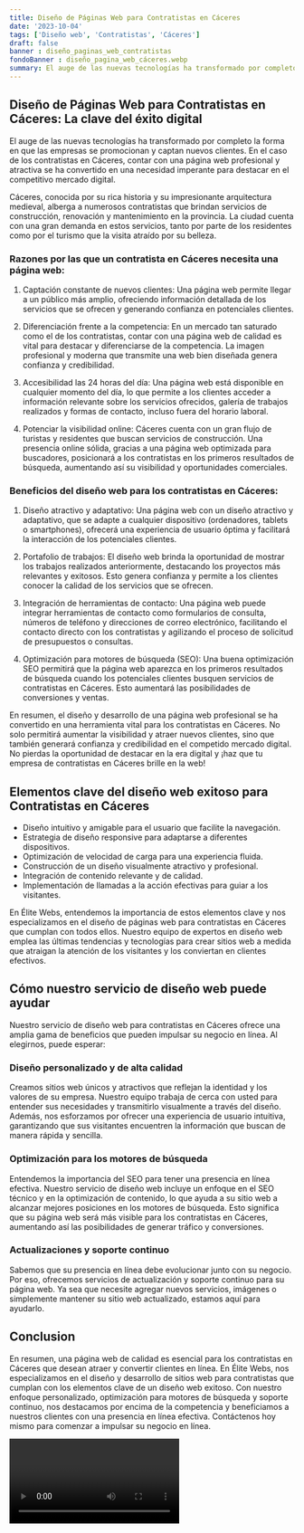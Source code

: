 ```yaml
---
title: Diseño de Páginas Web para Contratistas en Cáceres
date: '2023-10-04'
tags: ['Diseño web', 'Contratistas', 'Cáceres']
draft: false
banner : diseño_paginas_web_contratistas
fondoBanner : diseño_pagina_web_cáceres.webp
summary: El auge de las nuevas tecnologías ha transformado por completo la forma en que las empresas se promocionan y captan nuevos clientes. En el caso de los contratistas en Cáceres, contar con una página web profesional y atractiva se ha convertido en una necesidad imperante para destacar en el competitivo mercado digital.
---
```


## Diseño de Páginas Web para Contratistas en Cáceres: La clave del éxito digital

El auge de las nuevas tecnologías ha transformado por completo la forma en que las empresas se promocionan y captan nuevos clientes. En el caso de los contratistas en Cáceres, contar con una página web profesional y atractiva se ha convertido en una necesidad imperante para destacar en el competitivo mercado digital.

Cáceres, conocida por su rica historia y su impresionante arquitectura medieval, alberga a numerosos contratistas que brindan servicios de construcción, renovación y mantenimiento en la provincia. La ciudad cuenta con una gran demanda en estos servicios, tanto por parte de los residentes como por el turismo que la visita atraído por su belleza.

### Razones por las que un contratista en Cáceres necesita una página web:

1. Captación constante de nuevos clientes: Una página web permite llegar a un público más amplio, ofreciendo información detallada de los servicios que se ofrecen y generando confianza en potenciales clientes.

2. Diferenciación frente a la competencia: En un mercado tan saturado como el de los contratistas, contar con una página web de calidad es vital para destacar y diferenciarse de la competencia. La imagen profesional y moderna que transmite una web bien diseñada genera confianza y credibilidad.

3. Accesibilidad las 24 horas del día: Una página web está disponible en cualquier momento del día, lo que permite a los clientes acceder a información relevante sobre los servicios ofrecidos, galería de trabajos realizados y formas de contacto, incluso fuera del horario laboral.

4. Potenciar la visibilidad online: Cáceres cuenta con un gran flujo de turistas y residentes que buscan servicios de construcción. Una presencia online sólida, gracias a una página web optimizada para buscadores, posicionará a los contratistas en los primeros resultados de búsqueda, aumentando así su visibilidad y oportunidades comerciales.

### Beneficios del diseño web para los contratistas en Cáceres:

1. Diseño atractivo y adaptativo: Una página web con un diseño atractivo y adaptativo, que se adapte a cualquier dispositivo (ordenadores, tablets o smartphones), ofrecerá una experiencia de usuario óptima y facilitará la interacción de los potenciales clientes.

2. Portafolio de trabajos: El diseño web brinda la oportunidad de mostrar los trabajos realizados anteriormente, destacando los proyectos más relevantes y exitosos. Esto genera confianza y permite a los clientes conocer la calidad de los servicios que se ofrecen.

3. Integración de herramientas de contacto: Una página web puede integrar herramientas de contacto como formularios de consulta, números de teléfono y direcciones de correo electrónico, facilitando el contacto directo con los contratistas y agilizando el proceso de solicitud de presupuestos o consultas.

4. Optimización para motores de búsqueda (SEO): Una buena optimización SEO permitirá que la página web aparezca en los primeros resultados de búsqueda cuando los potenciales clientes busquen servicios de contratistas en Cáceres. Esto aumentará las posibilidades de conversiones y ventas.

En resumen, el diseño y desarrollo de una página web profesional se ha convertido en una herramienta vital para los contratistas en Cáceres. No solo permitirá aumentar la visibilidad y atraer nuevos clientes, sino que también generará confianza y credibilidad en el competido mercado digital. No pierdas la oportunidad de destacar en la era digital y ¡haz que tu empresa de contratistas en Cáceres brille en la web!

<GifSeo />

<Cta />

## Elementos clave del diseño web exitoso para Contratistas en Cáceres

- Diseño intuitivo y amigable para el usuario que facilite la navegación.
- Estrategia de diseño responsive para adaptarse a diferentes dispositivos.
- Optimización de velocidad de carga para una experiencia fluida.
- Construcción de un diseño visualmente atractivo y profesional.
- Integración de contenido relevante y de calidad.
- Implementación de llamadas a la acción efectivas para guiar a los visitantes.

En Élite Webs, entendemos la importancia de estos elementos clave y nos especializamos en el diseño de páginas web para contratistas en Cáceres que cumplan con todos ellos. Nuestro equipo de expertos en diseño web emplea las últimas tendencias y tecnologías para crear sitios web a medida que atraigan la atención de los visitantes y los conviertan en clientes efectivos.

## Cómo nuestro servicio de diseño web puede ayudar

Nuestro servicio de diseño web para contratistas en Cáceres ofrece una amplia gama de beneficios que pueden impulsar su negocio en línea. Al elegirnos, puede esperar:

### Diseño personalizado y de alta calidad

Creamos sitios web únicos y atractivos que reflejan la identidad y los valores de su empresa. Nuestro equipo trabaja de cerca con usted para entender sus necesidades y transmitirlo visualmente a través del diseño. Además, nos esforzamos por ofrecer una experiencia de usuario intuitiva, garantizando que sus visitantes encuentren la información que buscan de manera rápida y sencilla.

### Optimización para los motores de búsqueda

Entendemos la importancia del SEO para tener una presencia en línea efectiva. Nuestro servicio de diseño web incluye un enfoque en el SEO técnico y en la optimización de contenido, lo que ayuda a su sitio web a alcanzar mejores posiciones en los motores de búsqueda. Esto significa que su página web será más visible para los contratistas en Cáceres, aumentando así las posibilidades de generar tráfico y conversiones.

### Actualizaciones y soporte continuo

Sabemos que su presencia en línea debe evolucionar junto con su negocio. Por eso, ofrecemos servicios de actualización y soporte continuo para su página web. Ya sea que necesite agregar nuevos servicios, imágenes o simplemente mantener su sitio web actualizado, estamos aquí para ayudarlo.

## Conclusion

En resumen, una página web de calidad es esencial para los contratistas en Cáceres que desean atraer y convertir clientes en línea. En Élite Webs, nos especializamos en el diseño y desarrollo de sitios web para contratistas que cumplan con los elementos clave de un diseño web exitoso. Con nuestro enfoque personalizado, optimización para motores de búsqueda y soporte continuo, nos destacamos por encima de la competencia y beneficiamos a nuestros clientes con una presencia en línea efectiva. Contáctenos hoy mismo para comenzar a impulsar su negocio en línea.

<Video />

<CtaBot job='Contratistas' city='Cáceres'/>

<Gmaps query='Cáceres+españa+maps' />